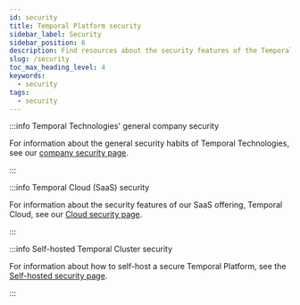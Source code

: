 ```yaml
---
id: security
title: Temporal Platform security
sidebar_label: Security
sidebar_position: 6
description: Find resources about the security features of the Temporal Platform.
slug: /security
toc_max_heading_level: 4
keywords:
  - security
tags:
  - security
---
```


:::info Temporal Technologies' general company security

For information about the general security habits of Temporal Technologies, see our [company security page](/temporal-technologies-inc-security).

:::

:::info Temporal Cloud (SaaS) security

For information about the security features of our SaaS offering, Temporal Cloud, see our [Cloud security page](/cloud/security).

:::

:::info Self-hosted Temporal Cluster security

For information about how to self-host a secure Temporal Platform, see the [Self-hosted security page](/self-hosted-guide/security).

:::
